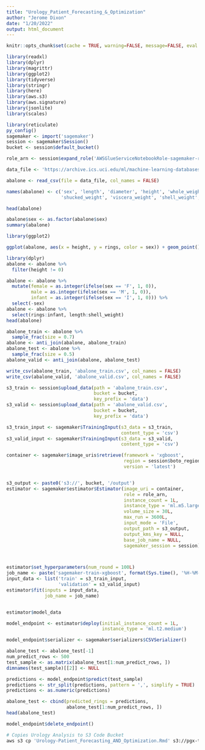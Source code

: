 ```yaml
---
title: "Urology_Patient_Forecasting_&_Optimization"
author: "Jerome Dixon"
date: "1/20/2022"
output: html_document
---
```


```r

knitr::opts_chunk$set(cache = TRUE, warning=FALSE, message=FALSE, eval = FALSE, echo = TRUE)

```


```r

library(readxl)
library(dplyr)
library(magrittr)
library(ggplot2)
library(tidyverse)
library(stringr)
library(here)
library(aws.s3)
library(aws.signature)
library(jsonlite)
library(scales)
```


```r

library(reticulate)
py_config()
sagemaker <- import('sagemaker')
session <- sagemaker$Session()
bucket <- session$default_bucket()

role_arn <- session$expand_role('AWSGlueServiceNotebookRole-sagemaker-rstudio')


```


```r

data_file <- 'https://archive.ics.uci.edu/ml/machine-learning-databases/abalone/abalone.data'

abalone <- read_csv(file = data_file, col_names = FALSE)

names(abalone) <- c('sex', 'length', 'diameter', 'height', 'whole_weight',
                    'shucked_weight', 'viscera_weight', 'shell_weight', 'rings')

head(abalone)


```


```r

abalone$sex <- as.factor(abalone$sex)
summary(abalone)

```


```r

library(ggplot2)

ggplot(abalone, aes(x = height, y = rings, color = sex)) + geom_point() + geom_jitter()


```

```r

library(dplyr)
abalone <- abalone %>%
  filter(height != 0)

```


```r

abalone <- abalone %>%
  mutate(female = as.integer(ifelse(sex == 'F', 1, 0)),
         male = as.integer(ifelse(sex == 'M', 1, 0)),
         infant = as.integer(ifelse(sex == 'I', 1, 0))) %>%
  select(-sex)
abalone <- abalone %>%
  select(rings:infant, length:shell_weight)
head(abalone)


```


```r

abalone_train <- abalone %>%
  sample_frac(size = 0.7)
abalone <- anti_join(abalone, abalone_train)
abalone_test <- abalone %>%
  sample_frac(size = 0.5)
abalone_valid <- anti_join(abalone, abalone_test)


```


```r

write_csv(abalone_train, 'abalone_train.csv', col_names = FALSE)
write_csv(abalone_valid, 'abalone_valid.csv', col_names = FALSE)

```


```r

s3_train <- session$upload_data(path = 'abalone_train.csv', 
                                bucket = bucket, 
                                key_prefix = 'data')
s3_valid <- session$upload_data(path = 'abalone_valid.csv', 
                                bucket = bucket, 
                                key_prefix = 'data')

```


```r

s3_train_input <- sagemaker$TrainingInput(s3_data = s3_train,
                                          content_type = 'csv')
s3_valid_input <- sagemaker$TrainingInput(s3_data = s3_valid,
                                          content_type = 'csv')

```


```r


container <- sagemaker$image_uris$retrieve(framework = 'xgboost',
                                           region = session$boto_region_name,
                                           version = 'latest')



```


```r


s3_output <- paste0('s3://', bucket, '/output')
estimator <- sagemaker$estimator$Estimator(image_uri = container,
                                           role = role_arn,
                                           instance_count = 1L,
                                           instance_type = 'ml.m5.large',
                                           volume_size = 30L,
                                           max_run = 3600L,
                                           input_mode = 'File',
                                           output_path = s3_output,
                                           output_kms_key = NULL,
                                           base_job_name = NULL,
                                           sagemaker_session = session)




```


```r


estimator$set_hyperparameters(num_round = 100L)
job_name <- paste('sagemaker-train-xgboost', format(Sys.time(), '%H-%M-%S'), sep = '-')
input_data <- list('train' = s3_train_input,
                   'validation' = s3_valid_input)
estimator$fit(inputs = input_data,
              job_name = job_name)



```


```r

estimator$model_data

```


```r

model_endpoint <- estimator$deploy(initial_instance_count = 1L,
                                   instance_type = 'ml.t2.medium')

```


```r

model_endpoint$serializer <- sagemaker$serializers$CSVSerializer()

```


```r

abalone_test <- abalone_test[-1]
num_predict_rows <- 500
test_sample <- as.matrix(abalone_test[1:num_predict_rows, ])
dimnames(test_sample)[[2]] <- NULL


```


```r

predictions <- model_endpoint$predict(test_sample)
predictions <- str_split(predictions, pattern = ',', simplify = TRUE)
predictions <- as.numeric(predictions)

```


```r

abalone_test <- cbind(predicted_rings = predictions, 
                      abalone_test[1:num_predict_rows, ])
head(abalone_test)    

```


```r

model_endpoint$delete_endpoint()


```




















```sh

# Copies Urology Analysis to S3 Code Bucket
aws s3 cp 'Urology-Patient_Forecasting_AND_Optimization.Rmd' s3://pgx-terraform/code/ 

```
    